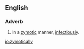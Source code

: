 ==English==

===Adverb===
{{en-adv|-}}

# {{context|pathology|obsolete}} In a [[zymotic]] manner, [[infectiously]].

[[io:zymotically]]